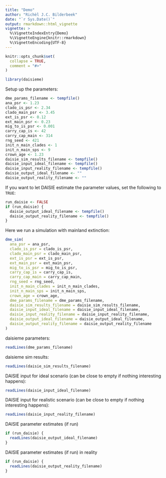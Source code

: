```yaml
---
title: "Demo"
author: "Richèl J.C. Bilderbeek"
date: "`r Sys.Date()`"
output: rmarkdown::html_vignette
vignette: >
  %\VignetteIndexEntry{Demo}
  %\VignetteEngine{knitr::rmarkdown}
  %\VignetteEncoding{UTF-8}
---
```


```r
knitr::opts_chunk$set(
  collapse = TRUE,
  comment = "#>"
)
```

```r
library(daisieme)
```

Setup up the parameters:

```r
dme_params_filename <- tempfile()
ana_psr <- 1.23
clado_is_psr <- 2.34
clado_main_psr <- 3.45
ext_is_psr <- 0.12
ext_main_psr <- 0.23
mig_to_is_psr <- 0.001
carry_cap_is <- 42
carry_cap_main <- 314
rng_seed <- 421
init_n_main_clades <- 1
init_n_main_sps <- 9
crown_age <- 1.23
daisie_sim_results_filename <- tempfile()
daisie_input_ideal_filename <- tempfile()
daisie_input_reality_filename <- tempfile()
daisie_output_ideal_filename <- ""
daisie_output_reality_filename <- ""
```

If you want to let DAISIE estimate the parameter values, set
the following to `TRUE`:

```r
run_daisie <- FALSE
if (run_daisie) {
  daisie_output_ideal_filename <- tempfile()
  daisie_output_reality_filename <- tempfile()
}
```

Here we run a simulation with mainland extinction:

```r
dme_sim(
  ana_psr = ana_psr,
  clado_is_psr = clado_is_psr,
  clado_main_psr = clado_main_psr,
  ext_is_psr = ext_is_psr,
  ext_main_psr = ext_main_psr,
  mig_to_is_psr = mig_to_is_psr,
  carry_cap_is = carry_cap_is,
  carry_cap_main = carry_cap_main,
  rng_seed = rng_seed,
  init_n_main_clades = init_n_main_clades,
  init_n_main_sps = init_n_main_sps,
  crown_age = crown_age,
  dme_params_filename = dme_params_filename,
  daisie_sim_results_filename = daisie_sim_results_filename,
  daisie_input_ideal_filename = daisie_input_ideal_filename,
  daisie_input_reality_filename = daisie_input_reality_filename,
  daisie_output_ideal_filename = daisie_output_ideal_filename,
  daisie_output_reality_filename = daisie_output_reality_filename
)
```

daisieme parameters:

```r
readLines(dme_params_filename)
```

daisieme sim results:

```r
readLines(daisie_sim_results_filename)
```

DAISIE input for ideal scenario (can be close to empty if
nothing interesting happens):

```r
readLines(daisie_input_ideal_filename)
```

DAISIE input for realistic scenario (can be close to empty if
nothing interesting happens):

```r
readLines(daisie_input_reality_filename)
```

DAISIE parameter estimates (if run)

```r
if (run_daisie) {
  readLines(daisie_output_ideal_filename)
}
```

DAISIE parameter estimates (if run) in reality

```r
if (run_daisie) {
  readLines(daisie_output_reality_filename)
}
```
